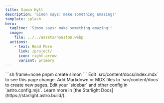 ```yaml
---
title: Simon Hyll
description: 'Simon says: make something amazing!'
template: splash
hero:
  tagline: 'Simon says: make something amazing!'
  image:
    file: ../../assets/houston.webp
  actions:
    - text: Read More
      link: /project/
      icon: right-arrow
      variant: primary
---
```



<Card title="Create a Project" icon="pencil">
  ```sh frame=none pnpm create simon ```
</Card>
<CardGrid>
  <Card title="Update content" icon="pencil">
    Edit `src/content/docs/index.mdx` to see this page change.
  </Card>
  <Card title="Add new content" icon="add-document">
    Add Markdown or MDX files to `src/content/docs` to create new pages.
  </Card>
  <Card title="Configure your site" icon="setting">
    Edit your `sidebar` and other config in `astro.config.mjs`.
  </Card>
  <Card title="Read the docs" icon="open-book">
    Learn more in [the Starlight Docs](https://starlight.astro.build/).
  </Card>
</CardGrid>
